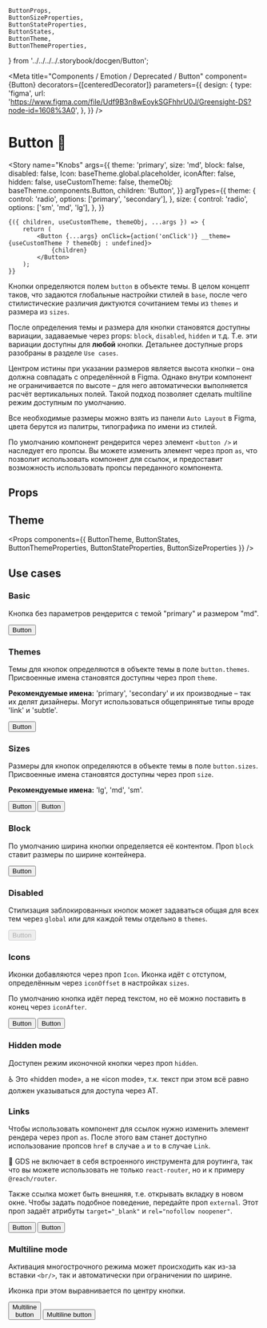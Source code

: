 
    ButtonProps,
    ButtonSizeProperties,
    ButtonStateProperties,
    ButtonStates,
    ButtonTheme,
    ButtonThemeProperties,
} from '../../../../.storybook/docgen/Button';

<Meta
    title="Components / Emotion / Deprecated / Button"
    component={Button}
    decorators={[centeredDecorator]}
    parameters={{
        design: {
            type: 'figma',
            url: 'https://www.figma.com/file/Udf9B3n8wEoykSGFhhrU0J/Greensight-DS?node-id=1608%3A0',
        },
    }}
/>

# Button 🤖

<Story
    name="Knobs"
    args={{
        theme: 'primary',
        size: 'md',
        block: false,
        disabled: false,
        Icon: baseTheme.global.placeholder,
        iconAfter: false,
        hidden: false,
        useCustomTheme: false,
        themeObj: baseTheme.components.Button,
        children: 'Button',
    }}
    argTypes={{
        theme: {
            control: 'radio',
            options: ['primary', 'secondary'],
        },
        size: {
            control: 'radio',
            options: ['sm', 'md', 'lg'],
        },
    }}
>
    {({ children, useCustomTheme, themeObj, ...args }) => {
        return (
            <Button {...args} onClick={action('onClick')} __theme={useCustomTheme ? themeObj : undefined}>
                {children}
            </Button>
        );
    }}
</Story>

Кнопки определяются полем `button` в объекте темы. В целом концепт таков, что задаются глобальные настройки стилей в `base`, после чего стилистические различия диктуются сочитанием темы из `themes` и размера из `sizes`.

После определения темы и размера для кнопки становятся доступны вариации, задаваемые через props: `block`, `disabled`, `hidden` и т.д. Т.е. эти вариации доступны для **любой** кнопки. Детальнее доступные props разобраны в разделе `Use cases`.

Центром истины при указании размеров является высота кнопки – она должна совпадать с определённой в Figma. Однако внутри компонент не ограничивается по высоте – для него автоматически выполняется расчёт вертикальных полей. Такой подход позволяет сделать multiline режим доступным по умолчанию.

Все необходимые размеры можно взять из панели `Auto Layout` в Figma, цвета берутся из палитры, типографика по имени из стилей.

По умолчанию компонент рендерится через элемент `<button />` и наследует его пропсы. Вы можете изменить элемент через проп `as`, что позволит использовать компонент для ссылок, и предоставит возможность использовать пропсы переданного компонента.

## Props

<Props of={ButtonProps} />

## Theme

<Props components={{ ButtonTheme, ButtonStates, ButtonThemeProperties, ButtonStateProperties, ButtonSizeProperties }} />

## Use cases

### Basic

Кнопка без параметров рендерится с темой "primary" и размером "md".

<Preview>
    <Story name="Basic">
        <Button>Button</Button>
    </Story>
</Preview>

### Themes

Темы для кнопок определяются в объекте темы в поле `button.themes`. Присвоенные имена становятся доступны через проп `theme`.

**Рекомендуемые имена:** 'primary', 'secondary' и их производные – так их делят дизайнеры. Могут использоваться общепринятые типы вроде 'link' и 'subtle'.

<Preview>
    <Story id="components-button--basic" />
    <Story name="Secondary theme">
        <Button theme="secondary">Button</Button>
    </Story>
</Preview>

### Sizes

Размеры для кнопок определяются в объекте темы в поле `button.sizes`. Присвоенные имена становятся доступны через проп `size`.

**Рекомендуемые имена:** 'lg', 'md', 'sm'.

<Preview>
    <Story name="Large size">
        <Button size="lg">Button</Button>
    </Story>
    <Story id="components-button--basic" />
    <Story name="Small size">
        <Button size="sm">Button</Button>
    </Story>
</Preview>

### Block

По умолчанию ширина кнопки определяется её контентом. Проп `block` ставит размеры по ширине контейнера.

<Preview>
    <Story name="Block">
        <Button block>Button</Button>
    </Story>
</Preview>

### Disabled

Стилизация заблокированных кнопок может задаваться общая для всех тем через `global` или для каждой темы отдельно в `themes`.

<Preview>
    <Story name="Disabled">
        <Button disabled>Button</Button>
    </Story>
</Preview>

### Icons

Иконки добавляются через проп `Icon`. Иконка идёт с отступом, определённым через `iconOffset` в настройках `sizes`.

По умолчанию кнопка идёт перед текстом, но её можно поставить в конец через `iconAfter`.

<Preview>
    <Story name="With icon (before)">
        <Button Icon={baseTheme.global.placeholder}>Button</Button>
    </Story>
    <Story name="With icon (after)">
        <Button Icon={baseTheme.global.placeholder} iconAfter>
            Button
        </Button>
    </Story>
</Preview>

### Hidden mode

Доступен режим иконочной кнопки через проп `hidden`.

♿️ Это «hidden mode», а не «icon mode», т.к. текст при этом всё равно должен указываться для доступа через AT.

<Preview>
    <Story name="Hidden mode">
        <Button Icon={baseTheme.global.placeholder} hidden>
            Button
        </Button>
    </Story>
</Preview>

### Links

Чтобы использовать компонент для ссылок нужно изменить элемент рендера через проп `as`. После этого вам станет доступно использование пропсов `href` в случае `a` и `to` в случае `Link`.

💬 GDS не включает в себя встроенного инструмента для роутинга, так что вы можете использовать не только `react-router`, но и к примеру `@reach/router`.

Также ссылка может быть внешняя, т.е. открывать вкладку в новом окне. Чтобы задать подобное поведение, передайте проп `external`. Этот проп задаёт атрибуты `target="_blank"` и `rel="nofollow noopener"`.

<Preview>
    <Story name="Link">
        <Button as="a" href="http://greensight.pro">
            Button
        </Button>
    </Story>
    <Story name="External link">
        <Button as="a" href="http://greensight.pro" external>
            Button
        </Button>
    </Story>
</Preview>

### Multiline mode

Активация многострочного режима может происходить как из-за вставки `<br/>`, так и автоматически при ограничении по ширине.

Иконка при этом выравнивается по центру кнопки.

<Preview>
    <Story name="Multiline mode (br)">
        <Button>
            Multiline
            <br />
            button
        </Button>
    </Story>
    <Story name="Multiline mode (fixed width)">
        <Button css={{ width: scale(14) }}>Multiline button</Button>
    </Story>
</Preview>
